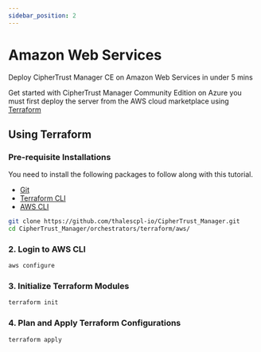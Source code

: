 ```yaml
---
sidebar_position: 2
---
```


# Amazon Web Services

Deploy CipherTrust Manager CE on Amazon Web Services in under 5 mins

Get started with CipherTrust Manager Community Edition on Azure you must first deploy the server from the AWS cloud marketplace using [Terraform](##using-terraform)

## Using Terraform


<YoutubeEmbed embedId="KEz-jr2Hin4" github="https://github.com/thalescpl-io/CipherTrust_Manager/" />

### Pre-requisite Installations
You need to install the following packages to follow along with this tutorial.
* [Git](https://gitscm.org)
* [Terraform CLI](https://terraform.io/downloads)
* [AWS CLI](https://docs.aws.amazon.com/cli/latest/userguide/getting-started-install.html)

```bash title="Terminal"
git clone https://github.com/thalescpl-io/CipherTrust_Manager.git
cd CipherTrust_Manager/orchestrators/terraform/aws/
```

### 2. Login to AWS CLI
```bash title="Terminal"
aws configure
```

### 3. Initialize Terraform Modules
```bash title="Terminal"
terraform init
```

### 4. Plan and Apply Terraform Configurations
```bash title="Terminal"
terraform apply
```


<TutorialFooter />